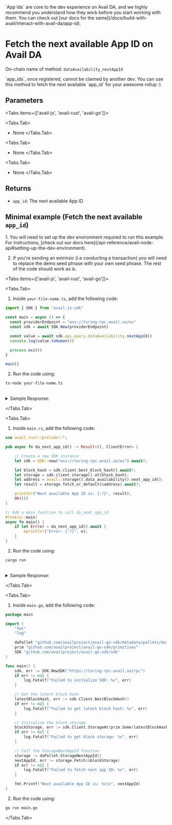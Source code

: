 
<Callout type="info">
`App Ids` are core to the dev experience on Avail DA, and we highly recommend you understand how they work before you start working with them.
You can check out [our docs for the same](/docs/build-with-avail/interact-with-avail-da/app-id).
</Callout>

# Fetch the next available App ID on Avail DA

On-chain name of method: `dataAvailability_nextAppId`

<Callout type="info">
`app_ids`, once registered, cannot be claimed by another dev.
You can use this method to fetch the next available `app_id` for your awesome rollup :)
</Callout>

## Parameters

<Tabs items={['avail-js', 'avail-rust', 'avail-go']}>

<Tabs.Tab>
- None
</Tabs.Tab>

<Tabs.Tab>
- None
</Tabs.Tab>

<Tabs.Tab>
- None
</Tabs.Tab>

</Tabs>

## Returns

- `app_id`: The next available App ID

## Minimal example (Fetch the next available `app_id`)

<Callout type="info">
1. You will need to set up the dev environment required to run this example. 
For instructions, [check out our docs here](/api-reference/avail-node-api#setting-up-the-dev-environment).

2. If you're sending an extrinsic (i.e conducting a transaction) you will need to replace the demo seed phrase with your own seed phrase.
The rest of the code should work as is.
</Callout>

<Tabs items={['avail-js', 'avail-rust', 'avail-go']}>

<Tabs.Tab>

1. Inside `your-file-name.ts`, add the following code:

```typescript showLineNumbers filename="avail-js"
import { SDK } from "avail-js-sdk"

const main = async () => {
  const providerEndpoint = "wss://turing-rpc.avail.so/ws"
  const sdk = await SDK.New(providerEndpoint)

  const value = await sdk.api.query.dataAvailability.nextAppId()
  console.log(value.toHuman())

  process.exit()
}

main()
```

2. Run the code using:

```bash
ts-node your-file-name.ts
```

<br/>
<details className="border p-3 rounded-md bg-[#EFF6FF]">
<summary>Sample Response:</summary>
```json
99
```
</details>

</Tabs.Tab>

<Tabs.Tab>

1. Inside `main.rs`, add the following code:

```rust showLineNumbers filename="avail-rust" showLineNumbers filename="avail-rust"
use avail_rust::prelude::*;

pub async fn da_next_app_id() -> Result<(), ClientError> {

    // Create a new SDK instance
    let sdk = SDK::new("wss://turing-rpc.avail.so/ws").await?;

    let block_hash = sdk.client.best_block_hash().await?;
    let storage = sdk.client.storage().at(block_hash);
    let address = avail::storage().data_availability().next_app_id();
    let result = storage.fetch_or_default(&address).await?;

    println!("Next available App ID is: {:?}", result);
    Ok(())
}

// Add a main function to call da_next_app_id
#[tokio::main]
async fn main() {
    if let Err(e) = da_next_app_id().await {
        eprintln!("Error: {:?}", e);
    }
}
```

2. Run the code using:

```bash
cargo run
```

<br/>
<details className="border p-3 rounded-md bg-[#EFF6FF]">
<summary>Sample Response:</summary>
```json
Some(
    AppId(
        99,
    ),
)
```
</details>

</Tabs.Tab>

<Tabs.Tab>

1. Inside `main.go`, add the following code:

```go showLineNumbers filename="avail-go"
package main

import (
	"fmt"
	"log"

	daPallet "github.com/availproject/avail-go-sdk/metadata/pallets/data_availability"
	prim "github.com/availproject/avail-go-sdk/primitives"
	SDK "github.com/availproject/avail-go-sdk/sdk"
)

func main() {
	sdk, err := SDK.NewSDK("https://turing-rpc.avail.so/rpc")
	if err != nil {
		log.Fatalf("Failed to initialize SDK: %v", err)
	}

	// Get the latest block hash
	latestBlockHash, err := sdk.Client.BestBlockHash()
	if err != nil {
		log.Fatalf("Failed to get latest block hash: %v", err)
	}

	// Initialize the block storage
	blockStorage, err := sdk.Client.StorageAt(prim.Some(latestBlockHash))
	if err != nil {
		log.Fatalf("Failed to get block storage: %v", err)
	}

	// Call the StorageNextAppId function
	storage := daPallet.StorageNextAppId{}
	nextAppId, err := storage.Fetch(&blockStorage)
	if err != nil {
		log.Fatalf("Failed to fetch next app ID: %v", err)
	}

	fmt.Printf("Next available App ID is: %v\n", nextAppId)
}
```

2. Run the code using:

```bash
go run main.go
``` 

</Tabs.Tab>

</Tabs>

